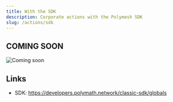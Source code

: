 ```yaml
---
title: With the SDK
description: Corporate actions with the Polymesh SDK
slug: /actions/sdk
---
```


## COMING SOON

![Coming soon](images/20_coming_soon.png)

## Links

- SDK: https://developers.polymath.network/classic-sdk/globals
